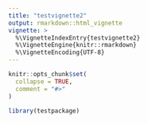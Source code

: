 ```yaml
---
title: "testvignette2"
output: rmarkdown::html_vignette
vignette: >
  %\VignetteIndexEntry{testvignette2}
  %\VignetteEngine{knitr::rmarkdown}
  %\VignetteEncoding{UTF-8}
---
```


```r
knitr::opts_chunk$set(
  collapse = TRUE,
  comment = "#>"
)
```

```r
library(testpackage)
```
